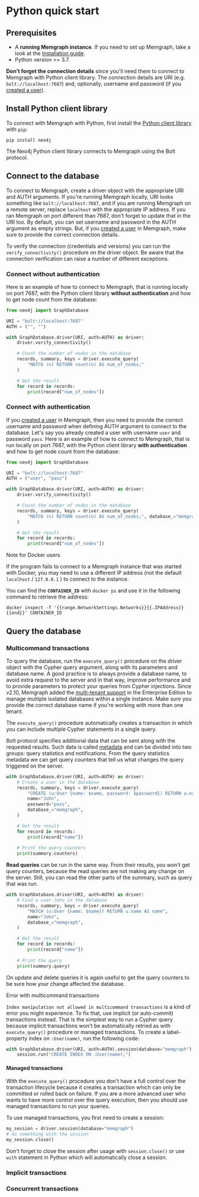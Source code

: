 
# Python quick start

## Prerequisites

- A **running Memgraph instance**. If you need to set up Memgraph, take a look
  at the [Installation guide](/getting-started/install-memgraph).
- Python version >= 3.7.

**Don't forget the connection details** since you'll need them to connect to Memgraph with Python client library. 
The connection details are URI (e.g. `bolt://localhost:7687`) and, optionally, username and password (if you [created a user](/configuration/security#creating-users)). 


## Install Python client library

To connect with Memgraph with Python, first install the [Python client library](https://pypi.org/project/neo4j/) with `pip`:
 
```
pip install neo4j
```

The Neo4j Python client library connects to Memgraph using the Bolt protocol. 
 
## Connect to the database

To connect to Memgraph, create a driver object with the appropriate URI and AUTH arguments. 
If you're running Memgraph locally, URI looks something like `bolt://localhost:7687`, and if you are running Memgraph on a remote server, replace `localhost` with the appropriate IP address. 
If you ran Memgraph on port different than 7687, don't forget to update that in the URI too. By default, you can set username and password in the AUTH argument as empty strings. But, if you [created a user](/configuration/security#creating-users) in Memgraph, make sure to provide the correct connection details.

To verify the connection (credentials and versions) you can run the `verify_connectivity()` procedure on the driver object. Be aware that the connection verification can raise a number of different exceptions.


### Connect without authentication
Here is an example of how to connect to Memgraph, that is running locally on port 7687, with the Python client library **without authentication** and how to get node count from the database: 

```python
from neo4j import GraphDatabase

URI = "bolt://localhost:7687"
AUTH = ("", "")

with GraphDatabase.driver(URI, auth=AUTH) as driver:
    driver.verify_connectivity()

    # Count the number of nodes in the database
    records, summary, keys = driver.execute_query(
        "MATCH (n) RETURN count(n) AS num_of_nodes;"
    )

    # Get the result
    for record in records:
        print(record["num_of_nodes"])
```

### Connect with authentication

If you [created a user](/configuration/security#creating-users) in Memgraph, then you need to provide the correct username and password when defining AUTH argument to connect to the database.
Let's say you already created a user with username `user` and password `pass`. Here is an example of how to connect to Memgraph, that is run locally on port 7687, with the Python client library **with authentication** and how to get node count from the database: 

```python
from neo4j import GraphDatabase

URI = "bolt://localhost:7687"
AUTH = ("user", "pass")

with GraphDatabase.driver(URI, auth=AUTH) as driver:
    driver.verify_connectivity()

    # Count the number of nodes in the database
    records, summary, keys = driver.execute_query(
        "MATCH (n) RETURN count(n) AS num_of_nodes;", database_="memgraph"
    )

    # Get the result
    for record in records:
        print(record["num_of_nodes"])
```

<Callout type="info"> 

Note for Docker users

If the program fails to connect to a Memgraph instance that was started with
Docker, you may need to use a different IP address (not the default `localhost`
/ `127.0.0.1` ) to connect to the instance.

You can find the **`CONTAINER_ID`** with `docker ps` and use it in the following
command to retrieve the address:

```
docker inspect -f '{{range.NetworkSettings.Networks}}{{.IPAddress}}{{end}}' CONTAINER_ID
```

</Callout>

## Query the database

### Multicommand transactions

To query the database, run the `execute_query()` procedure on the driver object with the Cypher query argument, along with its parameters and database name. 
A good practice is to always provide a database name, to avoid extra request to the server and in that way, improve performance and to provide parameters to protect your queries from Cypher injections.
Since v2.10, Memgraph added the [multi-tenant support](/configuration/multi-tenancy) in the Enterprise Edition to manage multiple isolated databases within a single instance. 
Make sure you provide the correct database name if you're working with more than one tenant. 

The `execute_query()` procedure automatically creates a transaction in which you can include multiple Cypher statements in a single query.

Bolt protocol specifies additional data that can be sent along with the requested results. Such data is called [metadata](/configuration/metadata) and can be divided into two groups: query statistics and notifications.
From the query statistics metadata we can get query counters that tell us what changes the query triggered on the server.

```python
with GraphDatabase.driver(URI, auth=AUTH) as driver:
    # Create a user in the database
    records, summary, keys = driver.execute_query(
        "CREATE (u:User {name: $name, password: $password}) RETURN u.name AS name",
        name="John",
        password="pass",
        database_="memgraph",
    )

    # Get the result
    for record in records:
        print(record["name"])
    
    # Print the query counters
    print(summary.counters)
```

**Read queries** can be run in the same way. From their results, you won't get query counters, because the read queries are not making any change on the server. 
Still, you can read the other parts of the summary, such as query that was run.

```python
with GraphDatabase.driver(URI, auth=AUTH) as driver:
    # Find a user John in the database
    records, summary, keys = driver.execute_query(
        "MATCH (u:User {name: $name}) RETURN u.name AS name",
        name="John",
        database_="memgraph",
    )

    # Get the result
    for record in records:
        print(record["name"])
    
    # Print the query
    print(summary.query)
```

On update and delete queries it is again useful to get the query counters to be sure how your change affected the database.

<Callout type="warning">

Error with multicommand transactions

`Index manipulation not allowed in multicommand transactions` is a kind of error you might experience. To fix that, use implicit (or auto-commit) transactions instead. 
That is the simplest way to run a Cypher query because implicit transactions won't be automatically retried as with `execute_query()` procedure or managed transactions. 
To create a label-property index on `:User(name)`, run the following code:
```python
with GraphDatabase.driver(URI, auth=AUTH).session(database="memgraph") as session:
    session.run("CREATE INDEX ON :User(name);")
```
</Callout>


#### Managed transactions

With the `execute_query()` procedure you don't have a full control over the transaction lifecycle because it creates a transaction which can only be committed or rolled back on failure.
If you are a more advanced user who wants to have more control over the query execution, then you should use managed transactions to run your queries.

To use managed transactions, you first need to create a session:

```python
my_session = driver.session(database="memgraph")
# do something with the session
my_session.close()
```

Don't forget to close the session after usage with `session.close()` or use `with` statement in Python which will automatically close a session.


### Implicit transactions

### Concurrent transactions


